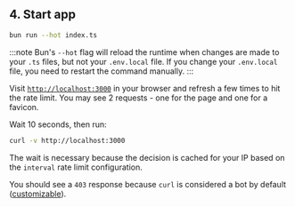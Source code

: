 ## 4. Start app

```bash
bun run --hot index.ts
```

:::note
Bun's `--hot` flag will reload the runtime when changes are made to your `.ts`
files, but not your `.env.local` file. If you change your `.env.local` file,
you need to restart the command manually.
:::

Visit [`http://localhost:3000`](http://localhost:3000) in your browser and
refresh a few times to hit the rate limit. You may see 2 requests - one for the
page and one for a favicon.

Wait 10 seconds, then run:

```sh
curl -v http://localhost:3000
```

The wait is necessary because the decision is cached for your IP based on the
`interval` rate limit configuration.

You should see a `403` response because `curl` is considered a bot by default
([customizable](/bot-protection/identifying-bots)).
